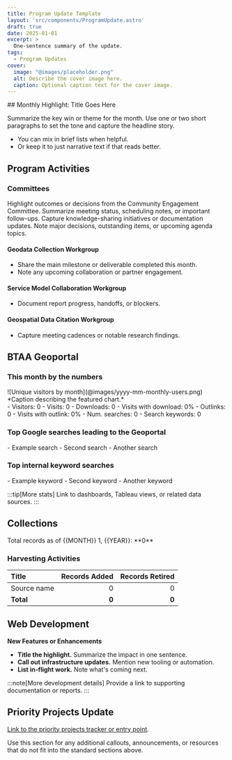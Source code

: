 ```yaml
---
title: Program Update Template
layout: 'src/components/ProgramUpdate.astro'
draft: true
date: 2025-01-01
excerpt: >
  One-sentence summary of the update.
tags:
  - Program Updates
cover:
  image: "@images/placeholder.png"
  alt: Describe the cover image here.
  caption: Optional caption text for the cover image.
---
```



<div class="monthly-highlight">
## Monthly Highlight: Title Goes Here

Summarize the key win or theme for the month. Use one or two short paragraphs to set the tone and capture the headline story.

- You can mix in brief lists when helpful.
- Or keep it to just narrative text if that reads better.

</div>

## Program Activities

### Committees

<CardGrid>
  <Card title="Community Engagement">
    Highlight outcomes or decisions from the Community Engagement Committee.
  </Card>

  <Card title="Coordination">
    Summarize meeting status, scheduling notes, or important follow-ups.
  </Card>

  <Card title="Knowledge">
    Capture knowledge-sharing initiatives or documentation updates.
  </Card>

  <Card title="TECHnology">
    Note major decisions, outstanding items, or upcoming agenda topics.
  </Card>
</CardGrid>

<Card title="Workgroups">

#### Geodata Collection Workgroup

- Share the main milestone or deliverable completed this month.
- Note any upcoming collaboration or partner engagement.

#### Service Model Collaboration Workgroup

- Document report progress, handoffs, or blockers.

#### Geospatial Data Citation Workgroup

- Capture meeting cadences or notable research findings.

</Card>

## BTAA Geoportal

### This month by the numbers

<TwoThirdsLayout>
  <div slot="left">
  ![Unique visitors by month](@images/yyyy-mm-monthly-users.png)
  *Caption describing the featured chart.*
  </div>

  <div slot="right">
  <div class="compact-list">
  - Visitors: 0
  - Visits: 0
  - Downloads: 0
  - Visits with download: 0%
  - Outlinks: 0
  - Visits with outlink: 0%
  - Num. searches: 0
  - Search keywords: 0
  </div>
  </div>
</TwoThirdsLayout>

### Top Google searches leading to the Geoportal

<ChipList class="not-content">
- Example search
- Second search
- Another search
</ChipList>

### Top internal keyword searches

<ChipList class="not-content">
- Example keyword
- Second keyword
- Another keyword
</ChipList>

:::tip[More stats]
Link to dashboards, Tableau views, or related data sources.
:::

## Collections

<p class="records-total">Total records as of {{MONTH}} 1, {{YEAR}}: **0**</p>

### Harvesting Activities

| Title | Records Added | Records Retired |
|:--|--:|--:|
| Source name | 0 | 0 |
| **Total** | **0** | **0** |

## Web Development

**New Features or Enhancements**

- **Title the highlight.** Summarize the impact in one sentence.
- **Call out infrastructure updates.** Mention new tooling or automation.
- **List in-flight work.** Note what's coming next.

:::note[More development details]
Provide a link to supporting documentation or reports.
:::

## Priority Projects Update

[Link to the priority projects tracker or entry point](https://example.com).

Use this section for any additional callouts, announcements, or resources that do not fit into the standard sections above.
